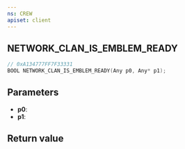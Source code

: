 ```yaml
---
ns: CREW
apiset: client
---
```

## NETWORK_CLAN_IS_EMBLEM_READY

```c
// 0xA134777FF7F33331
BOOL NETWORK_CLAN_IS_EMBLEM_READY(Any p0, Any* p1);
```


## Parameters
* **p0**:
* **p1**:

## Return value